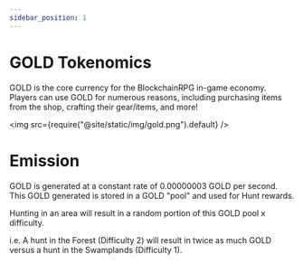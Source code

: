 ```yaml
---
sidebar_position: 1
---
```


# GOLD Tokenomics

GOLD is the core currency for the BlockchainRPG in-game economy. Players can use GOLD for numerous reasons, including purchasing items from the shop, crafting their gear/items, and more!

<img src={require("@site/static/img/gold.png").default} />

# Emission

GOLD is generated at a constant rate of 0.00000003 GOLD per second.
This GOLD generated is stored in a GOLD "pool" and used for Hunt rewards.

Hunting in an area will result in a random portion of this GOLD pool x difficulty.

i.e. A hunt in the Forest (Difficulty 2) will result in twice as much GOLD versus a hunt in the Swamplands (Difficulty 1).
